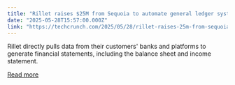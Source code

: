```yaml
---
title: "Rillet raises $25M from Sequoia to automate general ledger systems using AI"
date: "2025-05-28T15:57:00.000Z"
link: "https://techcrunch.com/2025/05/28/rillet-raises-25m-from-sequoia-to-automate-general-ledger-systems-using-ai/"
---
```


Rillet directly pulls data from their customers' banks and platforms to generate financial statements, including the balance sheet and income statement.

[Read more](https://techcrunch.com/2025/05/28/rillet-raises-25m-from-sequoia-to-automate-general-ledger-systems-using-ai/)

